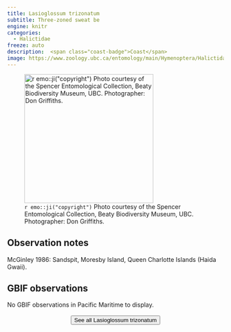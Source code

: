 ```yaml
---
title: Lasioglossum trizonatum
subtitle: Three-zoned sweat be
engine: knitr
categories:
  - Halictidae
freeze: auto
description:  <span class="coast-badge">Coast</span>
image: https://www.zoology.ubc.ca/entomology/main/Hymenoptera/Halictidae/Lasioglossum%20trizonatum%20female%20(3lateral)%20.jpg
---
```

![`r emo::ji("copyright")` Photo courtesy of the Spencer Entomological Collection, Beaty Biodiversity Museum, UBC. Photographer: Don Griffiths.](https://www.zoology.ubc.ca/entomology/main/Hymenoptera/Halictidae/Lasioglossum%20trizonatum%20female%20(3lateral)%20.jpg){height=300}

## Observation notes  
McGinley 1986: Sandspit, Moresby Island, Queen Charlotte Islands (Haida Gwaii).

## GBIF observations  
No GBIF observations in Pacific Maritime to display.
<br><br>
<center>


<a href="NA"><button type="button" class="btn btn-secondary">See all Lasioglossum trizonatum <i class="fa-solid fa-arrow-up-right-from-square"></i> </button></a>
</center>
